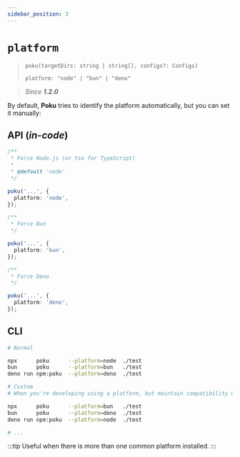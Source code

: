 ```yaml
---
sidebar_position: 3
---
```


# `platform`

> `poku(targetDirs: string | string[], configs?: Configs)`
>
> `platform: "node" | "bun" | "deno"`

> _Since **1.2.0**_

By default, **Poku** tries to identify the platform automatically, but you can set it manually:

## API (_in-code_)

```ts
/**
 * Force Node.js (or tsx for TypeScript)
 *
 * @default 'node'
 */

poku('...', {
  platform: 'node',
});
```

```ts
/**
 * Force Bun
 */

poku('...', {
  platform: 'bun',
});
```

```ts
/**
 * Force Deno
 */

poku('...', {
  platform: 'deno',
});
```

## CLI

```bash
# Normal

npx      poku      --platform=node  ./test
bun      poku      --platform=bun   ./test
deno run npm:poku  --platform=deno  ./test
```

```bash
# Custom
# When you're developing using a platform, but maintain compatibility with others

npx      poku      --platform=bun   ./test
bun      poku      --platform=deno  ./test
deno run npm:poku  --platform=node  ./test

# ...
```

:::tip
Useful when there is more than one common platform installed.
:::
